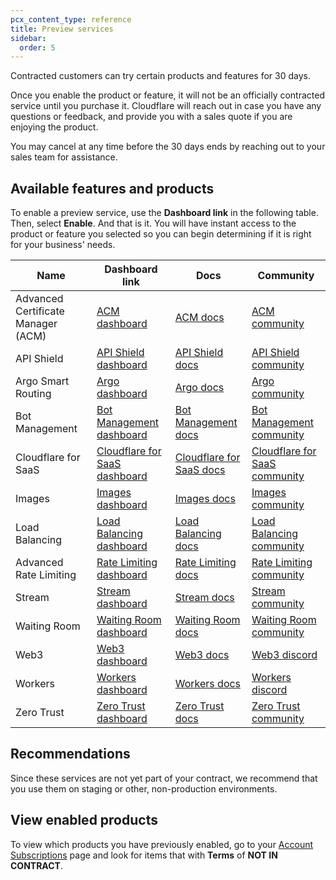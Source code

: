 ```yaml
---
pcx_content_type: reference
title: Preview services
sidebar:
  order: 5
---
```


Contracted customers can try certain products and features for 30 days.

Once you enable the product or feature, it will not be an officially contracted service until you purchase it. Cloudflare will reach out in case you have any questions or feedback, and provide you with a sales quote if you are enjoying the product.

You may cancel at any time before the 30 days ends by reaching out to your sales team for assistance.

## Available features and products

To enable a preview service, use the **Dashboard link** in the following table. Then, select **Enable**. And that is it. You will have instant access to the product or feature you selected so you can begin determining if it is right for your business' needs.

| Name                               | Dashboard link                                                                                              | Docs                                                                       | Community                                                                      |
| ---------------------------------- | ----------------------------------------------------------------------------------------------------------- | -------------------------------------------------------------------------- | ------------------------------------------------------------------------------ |
| Advanced Certificate Manager (ACM) | [ACM dashboard](https://dash.cloudflare.com/?to=/:account/:zone/ssl-tls/edge-certificates)                  | [ACM docs](/ssl/edge-certificates/advanced-certificate-manager/)           | [ACM community](https://community.cloudflare.com/c/security/6)                 |
| API Shield                         | [API Shield dashboard](https://dash.cloudflare.com/?to=/:account/:zone/security/api-shield)                 | [API Shield docs](/api-shield/)                                            | [API Shield community](https://community.cloudflare.com/)                      |
| Argo Smart Routing                 | [Argo dashboard](https://dash.cloudflare.com/?to=/:account/:zone/traffic)                                   | [Argo docs](/argo-smart-routing/)                                          | [Argo community](https://community.cloudflare.com/c/performance/argo/45)       |
| Bot Management                     | [Bot Management dashboard](https://dash.cloudflare.com/?to=/:account/:zone/security/bots)                   | [Bot Management docs](/bots/plans/bm-subscription/)                        | [Bot Management community](https://community.cloudflare.com/c/security/6)      |
| Cloudflare for SaaS                | [Cloudflare for SaaS dashboard](https://dash.cloudflare.com/?to=/:account/:zone/ssl-tls/custom-hostnames)   | [Cloudflare for SaaS docs](/cloudflare-for-platforms/cloudflare-for-saas/) | [Cloudflare for SaaS community](https://discord.cloudflare.com)                |
| Images                             | [Images dashboard](https://dash.cloudflare.com/?to=/:account/images)                                        | [Images docs](/images/)                                                    | [Images community](https://community.cloudflare.com/c/developers/images/63)    |
| Load Balancing                     | [Load Balancing dashboard](https://dash.cloudflare.com/?to=/:account/:zone/traffic/load-balancing)          | [Load Balancing docs](/load-balancing/)                                    | [Load Balancing community](https://community.cloudflare.com/tag/loadbalancing) |
| Advanced Rate Limiting             | [Rate Limiting dashboard](https://dash.cloudflare.com/?to=/:account/:zone/security/waf/rate-limiting-rules) | [Rate Limiting docs](/waf/rate-limiting-rules/)                            | [Rate Limiting community](https://community.cloudflare.com/c/security/6)       |
| Stream                             | [Stream dashboard](https://dash.cloudflare.com/?to=/:account/stream)                                        | [Stream docs](/stream/)                                                    | [Stream community](https://community.cloudflare.com/tag/cloudflarestream)      |
| Waiting Room                       | [Waiting Room dashboard](https://dash.cloudflare.com/?to=/:account/:zone/traffic/waiting-rooms)        | [Waiting Room docs](/waiting-room/)                                        | [Waiting Room community](https://community.cloudflare.com/)                    |
| Web3                               | [Web3 dashboard](https://dash.cloudflare.com/?to=/:account/:zone/web3)                                      | [Web3 docs](/web3/)                                                        | [Web3 discord](https://discord.cloudflare.com)                                 |
| Workers                            | [Workers dashboard](https://dash.cloudflare.com/?to=/:account/workers)                                      | [Workers docs](/workers/)                                                  | [Workers discord](https://discord.com/invite/cloudflaredev)                    |
| Zero Trust                         | [Zero Trust dashboard](https://one.dash.cloudflare.com/)                                                    | [Zero Trust docs](/cloudflare-one/)                                        | [Zero Trust community](https://community.cloudflare.com/c/security/access/51)  |

## Recommendations

Since these services are not yet part of your contract, we recommend that you use them on staging or other, non-production environments.

## View enabled products

To view which products you have previously enabled, go to your [Account Subscriptions](https://dash.cloudflare.com/?to=/:account/billing/subscriptions) page and look for items that with **Terms** of **NOT IN CONTRACT**.
